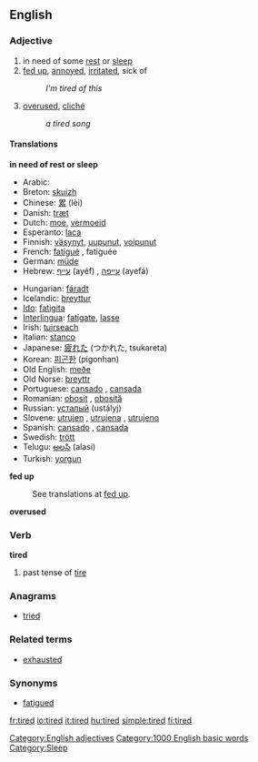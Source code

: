 ==English==

=== Adjective ===
{{en-adj-more-most}}

# in need of some [[rest]] or [[sleep]]
# [[fed up]], [[annoyed]], [[irritated]], sick of
#: ''I'm tired of this''
# [[overused]], [[cliché]]
#: ''a tired song''

====Translations====

'''in need of rest or sleep'''
{{top}}
*Arabic: {{ARchar|[[متعب]]}} {{Unicode|(mútʕab)}}
*Breton: [[skuizh]]
*Chinese: [[累]] (lèi)
*Danish: [[træt]]
*Dutch: [[moe]], [[vermoeid]]
*Esperanto: [[laca]]
*Finnish: [[väsynyt]], [[uupunut]], [[voipunut]]
*French: [[fatigué]] {{m}}, fatiguée {{f}}
*German: [[müde]]
*Hebrew: [[עייף]] (ayéf) {{m}}, [[עייפה]] (ayefá) {{f}}
{{mid}}
*Hungarian: [[fáradt]]
*Icelandic: [[þreyttur]]
*[[Ido]]: [[fatigita]]
*[[Interlingua]]: [[fatigate]], [[lasse]]
*Irish: [[tuirseach]]
*Italian: [[stanco]]
*Japanese: [[疲れた]] (つかれた, tsukareta)
*Korean: [[피곤한]] (pigonhan)
*Old English: [[meðe]]
*Old Norse: [[þreyttr]]
*Portuguese: [[cansado]] {{m}}, [[cansada]] {{f}}
*Romanian: [[obosit]] {{m}}, [[obosită]] {{f}}
*Russian: [[усталый]] (ustályj)
*Slovene: [[utrujen]] {{m}}, [[utrujena]] {{f}}, [[utrujeno]] {{n}}
*Spanish: [[cansado]] {{m}}, [[cansada]] {{f}}
*Swedish: [[trött]]
*Telugu: [[అలసి]] (alasi)
*Turkish: [[yorgun]]
{{bottom}}

'''fed up'''
:See translations at [[fed up#Translations|fed up]].

'''overused'''

{{top}}
{{mid}}
{{bottom}}

===Verb===
'''tired'''

# past tense of [[tire]]

===Anagrams===
*[[tried]]

===Related terms===
*[[exhausted]]

===Synonyms===
*[[fatigued]]



[[Category:English adjectives]]
[[Category:1000 English basic words]]
[[Category:Sleep]]

[[fr:tired]]
[[io:tired]]
[[it:tired]]
[[hu:tired]]
[[simple:tired]]
[[fi:tired]]